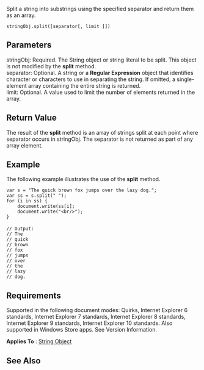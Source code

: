 Split a string into substrings using the specified separator and return them as an array.

 stringObj.split([separator[, limit ]])

==Parameters==
; stringObj: Required. The String object or string literal to be split. This object is not modified by the '''split''' method.
; separator: Optional. A string or a '''Regular Expression''' object that identifies character or characters to use in separating the string. If omitted, a single-element array containing the entire string is returned.
; limit: Optional. A value used to limit the number of elements returned in the array.

==Return Value==
The result of the '''split''' method is an array of strings split at each point where separator occurs in stringObj. The separator is not returned as part of any array element.


==Example==
The following example illustrates the use of the '''split''' method.

 var s = "The quick brown fox jumps over the lazy dog.";
 var ss = s.split(" ");
 for (i in ss) {
     document.write(ss[i];
     document.write("&lt;br/&gt;");
 }
 
 // Output: 
 // The
 // quick
 // brown
 // fox
 // jumps
 // over
 // the
 // lazy
 // dog.

==Requirements==
Supported in the following document modes: Quirks, Internet Explorer 6 standards, Internet Explorer 7 standards, Internet Explorer 8 standards, Internet Explorer 9 standards, Internet Explorer 10 standards. Also supported in Windows Store apps. See Version Information.

'''Applies To''' : [[String|String Object]]


==See Also==

              

              

              

              
